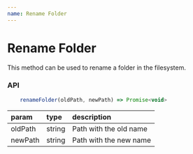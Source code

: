 ```yaml
---
name: Rename Folder
---
```


# Rename Folder

This method can be used to rename a folder in the filesystem.

### API

```js
    renameFolder(oldPath, newPath) => Promise<void>
```

| param   | type   | description            |
| :------ | :----- | :--------------------- |
| oldPath | string | Path with the old name |
| newPath | string | Path with the new name |
